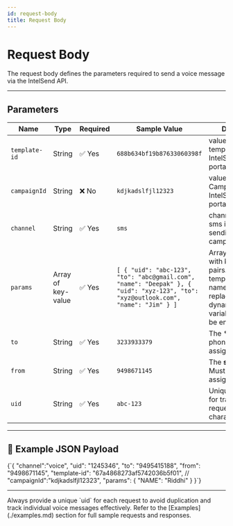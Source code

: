 ```yaml
---
id: request-body
title: Request Body
---
```



# Request Body

The request body defines the parameters required to send a voice message via the IntelSend API.

---

## Parameters

| Name          | Type               | Required | Sample Value                                                                                                                      | Description                                                                                                                                    |
| ------------- | ------------------ | -------- | --------------------------------------------------------------------------------------------------------------------------------- | ---------------------------------------------------------------------------------------------------------------------------------------------- |
| `template-id` | String             | ✅ Yes   | `688b634bf19b87633060398f`                                                                                                        | value of the template set via IntelSend admin portal.                                                                                          |
| `campaignId`  | String             | ❌ No    | `kdjkadslfjl12323`                                                                                                                | value of the Campaign set via IntelSend admin portal.                                                                                          |
| `channel`     | String             | ✅ Yes   | `sms`                                                                                                                             | channel must be sms in case of sending sms campaign                                                                                            |
| `params`      | Array of key-value | ✅ Yes   | `[ { "uid": "abc-123", "to": "abc@gmail.com", "name": "Deepak" }, { "uid": "xyz-123", "to": "xyz@outlook.com", "name": "Jim" } ]` | Array of objects with key-value pairs. Keys are template variable names; values replace them dynamically. If no variables, array can be empty. |
| `to`          | String             | ✅ Yes   | `3233933379`                                                                                                                      | The **sender phone **. Must be assigned/approved.                                                                                              |
| `from`        | String             | ✅ Yes   | `9498671145`                                                                                                                      | The **sender phone**. Must be assigned/approved.                                                                                               |
| `uid`         | String             | ✅ Yes   | `abc-123`                                                                                                                         | Unique identifier for tracking requests. Limit: 40 characters.                                                                                 |

---

## 🔎 Example JSON Payload

<CodeBlock language="json">
  {`{
    "channel":"voice",
    "uid": "1245346",
    "to": "9495415188",
    "from": "9498671145",
    "template-id": "67a4868273af5742036b5f01",
    // "campaignId":"kdjkadslfjl12323",
    "params": {
        "NAME": "Riddhi"
    }
}`}
</CodeBlock>

---

<Admonition type="tip" title="Pro Tip 💡">
  Always provide a unique `uid` for each request to avoid duplication and track
  individual voice messages effectively.
</Admonition>

<Admonition type="info" title="See Also">
  Refer to the [Examples](./examples.md) section for full sample requests and
  responses.
</Admonition>
